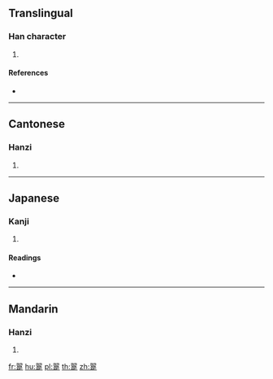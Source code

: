 {{character info/new}}
==Translingual==

===Han character===
{{Han char|rn=124|rad=羽|as=09|sn=15|four=17801|canj=SMAMO}}

# {{defn|Han|sort=羽09}}

====References====
* {{Han ref|kx=0958.180|dkj=28759|dj=1404.180|hdz=53351.140|uh=7FE8|ud=32744|bh=E6FA|bd=59130}}

----

==Cantonese==

===Hanzi===
{{yue-hanzi|jyut=|y=si6}}

# {{defn|lang=yue|sort=羽09}}

----

==Japanese==

===Kanji===
{{ja-kanji|grade=|rs=羽09}}

# {{defn|lang=ja|sort=羽09}}

====Readings====
* {{ja-readings|on=[[し]] (shi), [[き]] (ki)|kun=[[あらい]] (arai)|nanori=}}

----

==Mandarin==

===Hanzi===
{{cmn-hanzi|pin=[[shì]] ([[shi4]])|wg=shih<sup>4</sup>}}

# {{defn|lang=cmn|sort=羽09}}

[[fr:翨]]
[[hu:翨]]
[[pl:翨]]
[[th:翨]]
[[zh:翨]]